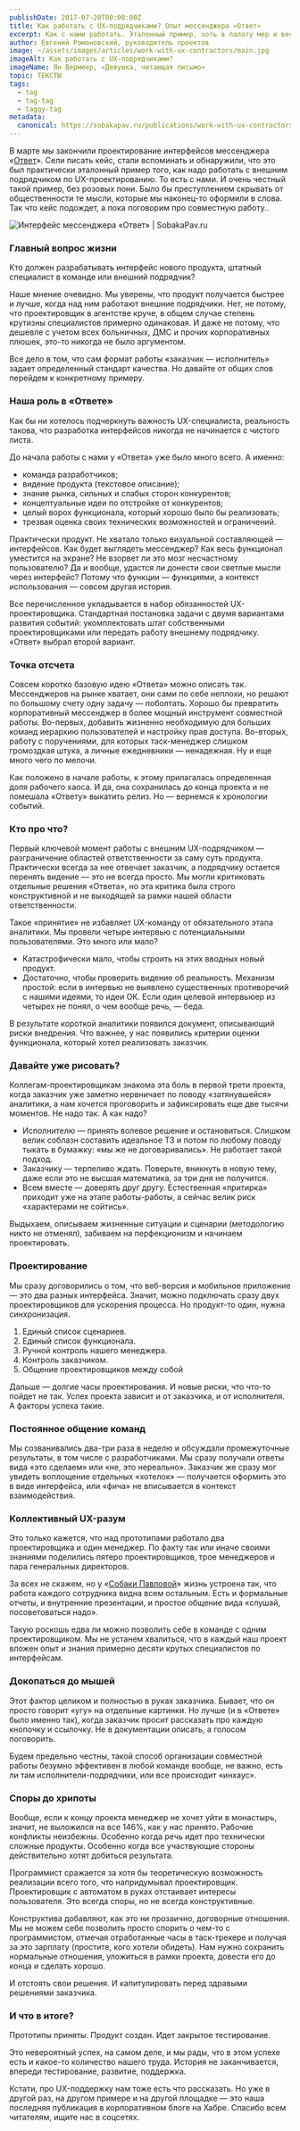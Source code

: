 ```yaml
---
publishDate: 2017-07-20T00:00:00Z
title: Как работать с UX-подрядчиками? Опыт мессенджера «Ответ»
excerpt: Как с нами работать. Эталонный пример, хоть в палату мер и весов.
author: Евгений Романовский, руководитель проектов
image: ~/assets/images/articles/work-with-ux-contractors/main.jpg
imageAlt: Как работать с UX-подрядчиками?
imageName: Ян Вермеер, «Девушка, читающая письмо»
topic: ТЕКСТЫ
tags:
  - tag
  - tag-tag
  - taggy-tag
metadata:
  canonical: https://sobakapav.ru/publications/work-with-ux-contractors
---
```



В марте мы закончили проектирование интерфейсов мессенджера «[Ответ](https://otvetapp.ru/)». Сели писать кейс, стали вспоминать и обнаружили, что это был практически эталонный пример того, как надо работать с внешним подрядчиком по UX-проектированию. То есть с нами. И очень честный такой пример, без розовых пони. Было бы преступлением скрывать от общественности те мысли, которые мы наконец-то оформили в слова. Так что кейс подождет, а пока поговорим про совместную работу..

![Интерфейс мессенджера «Ответ» | SobakaPav.ru](~/assets/images/articles/work-with-ux-contractors/1.png)

### Главный вопрос жизни

Кто должен разрабатывать интерфейс нового продукта, штатный специалист в команде или внешний подрядчик?

Наше мнение очевидно. Мы уверены, что продукт получается быстрее и лучше, когда над ним работают внешние подрядчики. Нет, не потому, что проектировщик в агентстве круче, в общем случае степень крутизны специалистов примерно одинаковая. И даже не потому, что дешевле с учетом всех больничных, ДМС и прочих корпоративных плюшек, это-то никогда не было аргументом.

Все дело в том, что сам формат работы «заказчик — исполнитель» задает определенный стандарт качества. Но давайте от общих слов перейдем к конкретному примеру.

### Наша роль в «Ответе»

Как бы ни хотелось подчеркнуть важность UX-специалиста, реальность такова, что разработка интерфейсов никогда не начинается с чистого листа.

До начала работы с нами у «Ответа» уже было много всего. А именно:

- команда разработчиков;
- видение продукта (текстовое описание);
- знание рынка, сильных и слабых сторон конкурентов;
- концептуальные идеи по отстройке от конкурентов;
- целый ворох функционала, который хорошо было бы реализовать;
- трезвая оценка своих технических возможностей и ограничений.

Практически продукт. Не хватало только визуальной составляющей — интерфейсов. Как будет выглядеть мессенджер? Как весь функционал уместится на экране? Не взорвет ли это мозг несчастному пользователю? Да и вообще, удастся ли донести свои светлые мысли через интерфейс? Потому что функции — функциями, а контекст использования — совсем другая история.

Все перечисленное укладывается в набор обязанностей UX-проектировщика. Стандартная постановка задачи с двумя вариантами развития событий: укомплектовать штат собственными проектировщиками или передать работу внешнему подрядчику. «Ответ» выбрал второй вариант.

### Точка отсчета

Совсем коротко базовую идею «Ответа» можно описать так. Мессенджеров на рынке хватает, они сами по себе неплохи, но решают по большому счету одну задачу — поболтать. Хорошо бы превратить корпоративный мессенджер в более мощный инструмент совместной работы. Во-первых, добавить жизненно необходимую для больших команд иерархию пользователей и настройку прав доступа. Во-вторых, работу с поручениями, для которых таск-менеджер слишком громоздкая штука, а личные ежедневники — ненадежная. Ну и еще много чего по мелочи.

Как положено в начале работы, к этому прилагалась определенная доля рабочего хаоса. И да, она сохранилась до конца проекта и не помешала «Ответу» выкатить релиз. Но — вернемся к хронологии событий.

### Кто про что?

Первый ключевой момент работы с внешним UX-подрядчиком — разграничение областей ответственности за саму суть продукта. Практически всегда за нее отвечает заказчик, а подрядчику остается перенять видение — это не всегда просто. Мы могли критиковать отдельные решения «Ответа», но эта критика была строго конструктивной и не выходящей за рамки нашей области ответственности.

Такое «принятие» не избавляет UX-команду от обязательного этапа аналитики. Мы провели четыре интервью с потенциальными пользователями. Это много или мало?

- Катастрофически мало, чтобы строить на этих вводных новый продукт.
- Достаточно, чтобы проверить видение об реальность. Механизм простой: если в интервью не выявлено существенных противоречий с нашими идеями, то идеи ОК. Если один целевой интервьюер из четырех не понял, о чем вообще речь, — беда.

В результате короткой аналитики появился документ, описывающий риски внедрения. Что важнее, у нас появились критерии оценки функционала, который хотел реализовать заказчик.

### Давайте уже рисовать?

Коллегам-проектировщикам знакома эта боль в первой трети проекта, когда заказчик уже заметно нервничает по поводу «затянувшейся» аналитики, а нам хочется проговорить и зафиксировать еще две тысячи моментов. Не надо так. А как надо?

- Исполнителю — принять волевое решение и остановиться. Слишком велик соблазн составить идеальное ТЗ и потом по любому поводу тыкать в бумажку: «мы же не договаривались». Не работает такой подход.
- Заказчику — терпеливо ждать. Поверьте, вникнуть в новую тему, даже если это не высшая математика, за три дня не получится.
- Всем вместе — доверять друг другу. Естественная «притирка» приходит уже на этапе работы-работы, а сейчас велик риск «характерами не сойтись».

Выдыхаем, описываем жизненные ситуации и сценарии (методологию никто не отменял), забиваем на перфекционизм и начинаем проектировать.

### Проектирование

Мы сразу договорились о том, что веб-версия и мобильное приложение — это два разных интерфейса. Значит, можно подключать сразу двух проектировщиков для ускорения процесса. Но продукт-то один, нужна синхронизация.

1. Единый список сценариев.
2. Единый список функционала.
3. Ручной контроль нашего менеджера.
4. Контроль заказчиком.
5. Общение проектировщиков между собой

Дальше — долгие часы проектирования. И новые риски, что что-то пойдет не так. Успех проекта зависит и от заказчика, и от исполнителя. А факторы успеха такие.

### Постоянное общение команд

Мы созванивались два-три раза в неделю и обсуждали промежуточные результаты, в том числе с разработчиками. Мы сразу получали ответы вида «это сделаем» или «не, это нереально».
Заказчик же сразу мог увидеть воплощение отдельных «хотелок» — получается оформить это в виде интерфейса, или «фича» не вписывается в контекст взаимодействия.

### Коллективный UX-разум

Это только кажется, что над прототипами работало два проектировщика и один менеджер. По факту так или иначе своими знаниями поделились пятеро проектировщиков, трое менеджеров и пара генеральных директоров.

За всех не скажем, но у «[Собаки Павловой](https://sobakapav.ru/)» жизнь устроена так, что работа каждого сотрудника видна всем остальным. Есть и формальные отчеты, и внутренние презентации, и простое общение вида «слушай, посоветоваться надо».

Такую роскошь едва ли можно позволить себе в команде с одним проектировщиком. Мы не устанем хвалиться, что в каждый наш проект вложен опыт и знания примерно десяти крутых специалистов по интерфейсам.

### Докопаться до мышей

Этот фактор целиком и полностью в руках заказчика. Бывает, что он просто говорит «угу» на отдельные картинки. Но лучше (и в «Ответе» было именно так), когда заказчик просит рассказать про каждую кнопочку и ссылочку. Не в документации описать, а голосом поговорить.

Будем предельно честны, такой способ организации совместной работы безумно эффективен в любой команде вообще, не важно, есть ли там исполнители-подрядчики, или все происходит «инхаус».

### Споры до хрипоты

Вообще, если к концу проекта менеджер не хочет уйти в монастырь, значит, не выложился на все 146%, как у нас принято. Рабочие конфликты неизбежны. Особенно когда речь идет про технически сложные продукты. Особенно когда все участвующие стороны действительно хотят добиться результата.

Программист сражается за хотя бы теоретическую возможность реализации всего того, что напридумывал проектировщик. Проектировщик с автоматом в руках отстаивает интересы пользователя. Это всегда споры, но не всегда конструктивные.

Конструктива добавляют, как это ни прозаично, договорные отношения. Мы не можем себе позволить просто спорить о чем-то с программистом, отмечая отработанные часы в таск-трекере и получая за это зарплату (простите, кого хотели обидеть). Нам нужно сохранить нормальные отношения, уложиться в рамки проекта, довести его до конца и сделать хорошо.

И отстоять свои решения. И капитулировать перед здравыми решениями заказчика.

### И что в итоге?

Прототипы приняты. Продукт создан. Идет закрытое тестирование.

Это невероятный успех, на самом деле, и мы рады, что в этом успехе есть и какое-то количество нашего труда. История не заканчивается, впереди тестирование, развитие, поддержка.

Кстати, про UX-поддержку нам тоже есть что рассказать. Но уже в другой раз, на другом примере и на другой площадке — это наша последняя публикация в корпоративном блоге на Хабре. Спасибо всем читателям, ищите нас в соцсетях.
